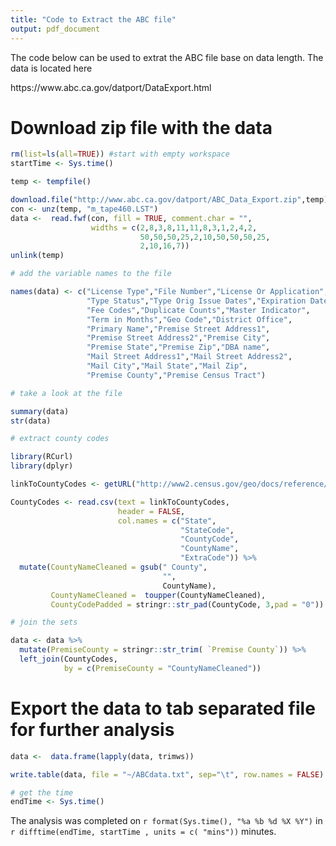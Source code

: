 ```yaml
---
title: "Code to Extract the ABC file"
output: pdf_document
---
```


The code below can be used to extrat the ABC file base on data length.  The data is located here


https://www.abc.ca.gov/datport/DataExport.html

# Download zip file with the data

```r

rm(list=ls(all=TRUE)) #start with empty workspace
startTime <- Sys.time()

temp <- tempfile()

download.file("http://www.abc.ca.gov/datport/ABC_Data_Export.zip",temp)
con <- unz(temp, "m_tape460.LST")
data <-  read.fwf(con, fill = TRUE, comment.char = "", 
                  widths = c(2,8,3,8,11,11,8,3,1,2,4,2,
                             50,50,50,25,2,10,50,50,50,25,
                             2,10,16,7))
unlink(temp)

# add the variable names to the file

names(data) <- c("License Type","File Number","License Or Application",
                 "Type Status","Type Orig Issue Dates","Expiration Dates",
                 "Fee Codes","Duplicate Counts","Master Indicator",
                 "Term in Months","Geo Code","District Office",
                 "Primary Name","Premise Street Address1",
                 "Premise Street Address2","Premise City",
                 "Premise State","Premise Zip","DBA name",
                 "Mail Street Address1","Mail Street Address2",
                 "Mail City","Mail State","Mail Zip",
                 "Premise County","Premise Census Tract")

# take a look at the file

summary(data)
str(data)

# extract county codes

library(RCurl)
library(dplyr)

linkToCountyCodes <- getURL("http://www2.census.gov/geo/docs/reference/codes/files/st06_ca_cou.txt")

CountyCodes <- read.csv(text = linkToCountyCodes,
                        header = FALSE,
                        col.names = c("State",
                                      "StateCode",
                                      "CountyCode",
                                      "CountyName",
                                      "ExtraCode")) %>%
  mutate(CountyNameCleaned = gsub(" County", 
                                  "",
                                  CountyName),
         CountyNameCleaned =  toupper(CountyNameCleaned),
         CountyCodePadded = stringr::str_pad(CountyCode, 3,pad = "0"))

# join the sets

data <- data %>%
  mutate(PremiseCounty = stringr::str_trim( `Premise County`)) %>%
  left_join(CountyCodes,
            by = c(PremiseCounty = "CountyNameCleaned"))

```

# Export the data to tab separated file for further analysis

```r

data <-  data.frame(lapply(data, trimws))

write.table(data, file = "~/ABCdata.txt", sep="\t", row.names = FALSE)

# get the time
endTime <- Sys.time()

```

The analysis was completed on `r format(Sys.time(), "%a %b %d %X %Y")
` in `r difftime(endTime, startTime , units = c( "mins"))` minutes.
